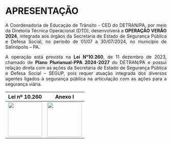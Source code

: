 ```{=html}
<style>
  body{text-align: justify}
</style>
```
::: progress
::: {.progress-bar style="width: 100%;"}
:::
:::

# APRESENTAÇÃO {.unnumbered}


A Coordenadoria de Educação de Trânsito - CED do DETRAN/PA, por meio da Diretoria Técnica Operacional (DTO), desenvolverá a **OPERAÇÃO VERÃO 2024**, integrada aos órgãos da Secretaria de Estado de Segurança Pública e Defesa Social, no período de 01/07 a 30/07/2024, no município de Salinópolis -- PA.

A operação está prevista na **Lei N°10.260**, de 11 dezembro de 2023, chamado de **Plano Plurianual-PPA 2024-2027** do DETRAN/PA e possui relação direta com as ações da Secretaria de Estado de Segurança Pública e Defesa Social -- SEGUP, pois requer atuação integrada dos diversos agentes ligados à segurança pública na articulação com as ações para a segurança viária.

|       Lei nº 10.260        |          Anexo I           |
|:--------------------------:|:--------------------------:|
| ![](ppa2.jpg){width="107"} | ![](ppa3.jpg){width="108"} |
